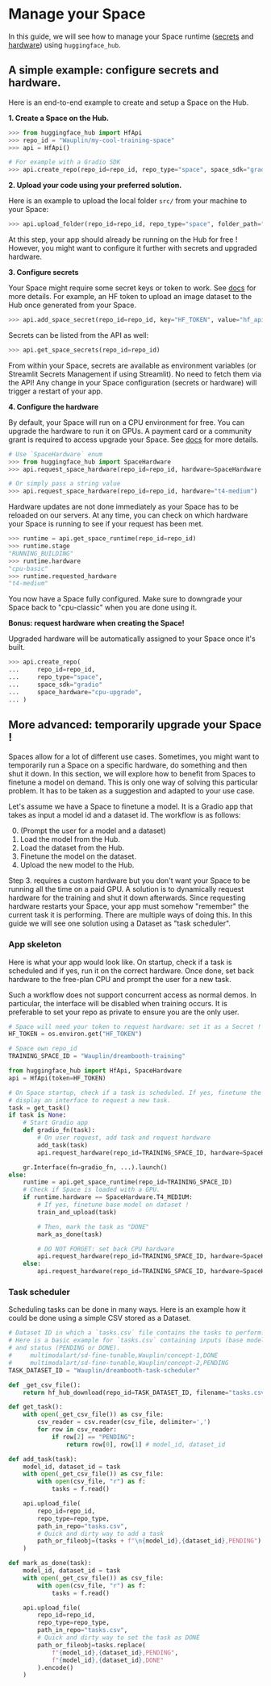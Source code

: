 # Manage your Space

In this guide, we will see how to manage your Space runtime
([secrets](https://huggingface.co/docs/hub/spaces-overview#managing-secrets) and
[hardware](https://huggingface.co/docs/hub/spaces-gpus)) using `huggingface_hub`.

## A simple example: configure secrets and hardware.

Here is an end-to-end example to create and setup a Space on the Hub.

**1. Create a Space on the Hub.**

```py
>>> from huggingface_hub import HfApi
>>> repo_id = "Wauplin/my-cool-training-space"
>>> api = HfApi()

# For example with a Gradio SDK
>>> api.create_repo(repo_id=repo_id, repo_type="space", space_sdk="gradio")
```

**2. Upload your code using your preferred solution.**

Here is an example to upload the local folder `src/` from your machine to your Space:

```py
>>> api.upload_folder(repo_id=repo_id, repo_type="space", folder_path="src/")
```

At this step, your app should already be running on the Hub for free !
However, you might want to configure it further with secrets and upgraded hardware.

**3. Configure secrets**

Your Space might require some secret keys or token to work.
See [docs](https://huggingface.co/docs/hub/spaces-overview#managing-secrets) for more details.
For example, an HF token to upload an image dataset to the Hub once generated from your Space.

```py
>>> api.add_space_secret(repo_id=repo_id, key="HF_TOKEN", value="hf_api_***")
```

Secrets can be listed from the API as well:
```py
>>> api.get_space_secrets(repo_id=repo_id)
```

<Tip>
From within your Space, secrets are available as environment variables (or
Streamlit Secrets Management if using Streamlit). No need to fetch them via the API!
</Tip>

<Tip warning={true}>
Any change in your Space configuration (secrets or hardware) will trigger a restart of your app.
</Tip>

**4. Configure the hardware**

By default, your Space will run on a CPU environment for free. You can upgrade the hardware
to run it on GPUs. A payment card or a community grant is required to access upgrade your
Space. See [docs](https://huggingface.co/docs/hub/spaces-gpus) for more details.

```py
# Use `SpaceHardware` enum
>>> from huggingface_hub import SpaceHardware
>>> api.request_space_hardware(repo_id=repo_id, hardware=SpaceHardware.T4_MEDIUM)

# Or simply pass a string value
>>> api.request_space_hardware(repo_id=repo_id, hardware="t4-medium")
```

Hardware updates are not done immediately as your Space has to be reloaded on our servers.
At any time, you can check on which hardware your Space is running to see if your request
has been met.

```py
>>> runtime = api.get_space_runtime(repo_id=repo_id)
>>> runtime.stage
"RUNNING_BUILDING"
>>> runtime.hardware
"cpu-basic"
>>> runtime.requested_hardware
"t4-medium"
```

You now have a Space fully configured. Make sure to downgrade your Space back to "cpu-classic"
when you are done using it.

**Bonus: request hardware when creating the Space!**

Upgraded hardware will be automatically assigned to your Space once it's built.

```py
>>> api.create_repo(
...     repo_id=repo_id,
...     repo_type="space",
...     space_sdk="gradio"
...     space_hardware="cpu-upgrade",
... )
```

## More advanced: temporarily upgrade your Space !

Spaces allow for a lot of different use cases. Sometimes, you might want
to temporarily run a Space on a specific hardware, do something and then shut it down. In
this section, we will explore how to benefit from Spaces to finetune a model on demand.
This is only one way of solving this particular problem. It has to be taken as a suggestion
and adapted to your use case.

Let's assume we have a Space to finetune a model. It is a Gradio app that takes as input
a model id and a dataset id. The workflow is as follows:

0. (Prompt the user for a model and a dataset)
1. Load the model from the Hub.
2. Load the dataset from the Hub.
3. Finetune the model on the dataset.
4. Upload the new model to the Hub.

Step 3. requires a custom hardware but you don't want your Space to be running all the time on a paid
GPU. A solution is to dynamically request hardware for the training and shut it
down afterwards. Since requesting hardware restarts your Space, your app must somehow "remember"
the current task it is performing. There are multiple ways of doing this. In this guide
we will see one solution using a Dataset as "task scheduler".

### App skeleton

Here is what your app would look like. On startup, check if a task is scheduled and if yes,
run it on the correct hardware. Once done, set back hardware to the free-plan CPU and
prompt the user for a new task.

<Tip warning={true}>
Such a workflow does not support concurrent access as normal demos.
In particular, the interface will be disabled when training occurs.
It is preferable to set your repo as private to ensure you are the only user.
</Tip>

```py
# Space will need your token to request hardware: set it as a Secret !
HF_TOKEN = os.environ.get("HF_TOKEN")

# Space own repo_id
TRAINING_SPACE_ID = "Wauplin/dreambooth-training"

from huggingface_hub import HfApi, SpaceHardware
api = HfApi(token=HF_TOKEN)

# On Space startup, check if a task is scheduled. If yes, finetune the model. If not,
# display an interface to request a new task.
task = get_task()
if task is None:
    # Start Gradio app
    def gradio_fn(task):
        # On user request, add task and request hardware
        add_task(task)
        api.request_hardware(repo_id=TRAINING_SPACE_ID, hardware=SpaceHardware.T4_MEDIUM)

    gr.Interface(fn=gradio_fn, ...).launch()
else:
    runtime = api.get_space_runtime(repo_id=TRAINING_SPACE_ID)
    # Check if Space is loaded with a GPU.
    if runtime.hardware == SpaceHardware.T4_MEDIUM:
        # If yes, finetune base model on dataset !
        train_and_upload(task)

        # Then, mark the task as "DONE"
        mark_as_done(task)

        # DO NOT FORGET: set back CPU hardware
        api.request_hardware(repo_id=TRAINING_SPACE_ID, hardware=SpaceHardware.CPU_BASIC)
    else:
        api.request_hardware(repo_id=TRAINING_SPACE_ID, hardware=SpaceHardware.T4_MEDIUM)
```

### Task scheduler

Scheduling tasks can be done in many ways. Here is an example how it could be done using
a simple CSV stored as a Dataset.

```py
# Dataset ID in which a `tasks.csv` file contains the tasks to perform.
# Here is a basic example for `tasks.csv` containing inputs (base model and dataset)
# and status (PENDING or DONE).
#     multimodalart/sd-fine-tunable,Wauplin/concept-1,DONE
#     multimodalart/sd-fine-tunable,Wauplin/concept-2,PENDING
TASK_DATASET_ID = "Wauplin/dreambooth-task-scheduler"

def _get_csv_file():
    return hf_hub_download(repo_id=TASK_DATASET_ID, filename="tasks.csv", repo_type="dataset", token=HF_TOKEN)

def get_task():
    with open(_get_csv_file()) as csv_file:
        csv_reader = csv.reader(csv_file, delimiter=',')
        for row in csv_reader:
            if row[2] == "PENDING":
                return row[0], row[1] # model_id, dataset_id

def add_task(task):
    model_id, dataset_id = task
    with open(_get_csv_file()) as csv_file:
        with open(csv_file, "r") as f:
            tasks = f.read()

    api.upload_file(
        repo_id=repo_id,
        repo_type=repo_type,
        path_in_repo="tasks.csv",
        # Quick and dirty way to add a task
        path_or_fileobj=(tasks + f"\n{model_id},{dataset_id},PENDING").encode()
    )

def mark_as_done(task):
    model_id, dataset_id = task
    with open(_get_csv_file()) as csv_file:
        with open(csv_file, "r") as f:
            tasks = f.read()

    api.upload_file(
        repo_id=repo_id,
        repo_type=repo_type,
        path_in_repo="tasks.csv",
        # Quick and dirty way to set the task as DONE
        path_or_fileobj=tasks.replace(
            f"{model_id},{dataset_id},PENDING",
            f"{model_id},{dataset_id},DONE"
        ).encode()
    )
```